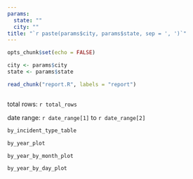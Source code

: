 ```yaml
---
params:
  state: ""
  city: ""
title: "`r paste(params$city, params$state, sep = ', ')`"
---
```



```r
opts_chunk$set(echo = FALSE)

city <- params$city
state <- params$state

read_chunk("report.R", labels = "report")
```

```r
```

total rows: `r total_rows`

date range: `r date_range[1]` to `r date_range[2]`

```r
by_incident_type_table
```

```r
by_year_plot
```

```r
by_year_by_month_plot
```


```r
by_year_by_day_plot
```
